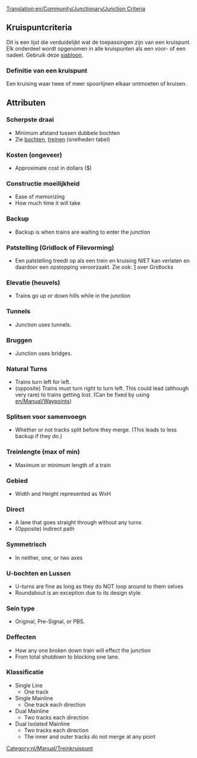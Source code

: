 [[Translation:en/Community/Junctionary/Junction Criteria]]
{{nl/Community/Junctionary/Kruispuntenmenu}}
==Kruispuntcriteria==
Dit is een lijst die verduidelijkt wat de toepassingen zijn van een kruispunt. 
Elk onderdeel wordt opgenomen in alle kruispunten als een voor- of een nadeel.
Gebruik deze [[Template:nl/Community/Junctionary/Kruispuntcriteria|sjabloon]].

===Definitie van een kruispunt===
Een kruising waar twee of meer spoorlijnen elkaar ontmoeten of kruisen.

==Attributen==

===Scherpste draai===
* Minimum afstand tussen dubbele bochten
* Zie [[nl/Community/Bochten|bochten]], [[nl/Manual/Game Mechanics/Main Page#treinen|treinen]] (snelheden tabel)

===Kosten (ongeveer)===
* Approximate cost in dollars ($)

===Constructie moeilijkheid===
* Ease of memorizing
* How much time it will take



===Backup===
* Backup is when trains are waiting to enter the junction

===Patstelling (Gridlock of Filevorming)===
* Een patstelling treedt op als een trein en kruising NIET kan verlaten en daardoor een opstopping veroorzaakt. Zie ook: [http://en.wikipedia.org/wiki/Gridlock|//en.wikipedia.org/wiki/Gridlock] over Gridlocks

===Elevatie (heuvels)===
* Trains go up or down hills while in the junction

===Tunnels=== 
* Junction uses tunnels.

===Bruggen===
* Junction uses bridges.

===Natural Turns=== 
* Trains turn left for left.
* (opposite) Trains must turn right to turn left. This could lead (although very rare) to trains getting lost. (Can be fixed by using [[en/Manual/Waypoints]])

===Splitsen voor samenvoegn===
* Whether or not tracks split before they merge. (This leads to less backup if they do.)

===Treinlengte (max of min)===
* Maximum or minimum length of a train

===Gebied===
* Width and Height represented as WxH

===Direct===
* A lane that goes straight through without any turns
* (Opposite) Indirect path

===Symmetrisch===
* In neither, one, or two axes

===U-bochten en Lussen===
* U-turns are fine as long as they do NOT loop around to them selves
* Roundabout is an exception due to its design style.

===Sein type===
* Original, Pre-Signal, or PBS.

===Deffecten===
* How any one broken down train will effect the junction
* From total shutdown to blocking one lane.

===Klassificatie===
* Single Line
** One track 
* Single Mainline
** One track each direction
* Dual Mainline
** Two tracks each direction
* Dual Isolated Mainline
** Two tracks each direction
** The inner and outer tracks do not merge at any point


[[Category:nl/Manual/Treinkruispunt]]
